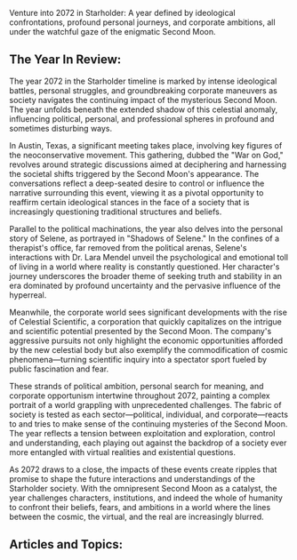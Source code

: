 Venture into 2072 in Starholder: A year defined by ideological confrontations, profound personal journeys, and corporate ambitions, all under the watchful gaze of the enigmatic Second Moon.


## The Year In Review:
The year 2072 in the Starholder timeline is marked by intense ideological battles, personal struggles, and groundbreaking corporate maneuvers as society navigates the continuing impact of the mysterious Second Moon. The year unfolds beneath the extended shadow of this celestial anomaly, influencing political, personal, and professional spheres in profound and sometimes disturbing ways.

In Austin, Texas, a significant meeting takes place, involving key figures of the neoconservative movement. This gathering, dubbed the "War on God," revolves around strategic discussions aimed at deciphering and harnessing the societal shifts triggered by the Second Moon's appearance. The conversations reflect a deep-seated desire to control or influence the narrative surrounding this event, viewing it as a pivotal opportunity to reaffirm certain ideological stances in the face of a society that is increasingly questioning traditional structures and beliefs.

Parallel to the political machinations, the year also delves into the personal story of Selene, as portrayed in "Shadows of Selene." In the confines of a therapist's office, far removed from the political arenas, Selene's interactions with Dr. Lara Mendel unveil the psychological and emotional toll of living in a world where reality is constantly questioned. Her character's journey underscores the broader theme of seeking truth and stability in an era dominated by profound uncertainty and the pervasive influence of the hyperreal.

Meanwhile, the corporate world sees significant developments with the rise of Celestial Scientific, a corporation that quickly capitalizes on the intrigue and scientific potential presented by the Second Moon. The company's aggressive pursuits not only highlight the economic opportunities afforded by the new celestial body but also exemplify the commodification of cosmic phenomena—turning scientific inquiry into a spectator sport fueled by public fascination and fear.

These strands of political ambition, personal search for meaning, and corporate opportunism intertwine throughout 2072, painting a complex portrait of a world grappling with unprecedented challenges. The fabric of society is tested as each sector—political, individual, and corporate—reacts to and tries to make sense of the continuing mysteries of the Second Moon. The year reflects a tension between exploitation and exploration, control and understanding, each playing out against the backdrop of a society ever more entangled with virtual realities and existential questions.

As 2072 draws to a close, the impacts of these events create ripples that promise to shape the future interactions and understandings of the Starholder society. With the omnipresent Second Moon as a catalyst, the year challenges characters, institutions, and indeed the whole of humanity to confront their beliefs, fears, and ambitions in a world where the lines between the cosmic, the virtual, and the real are increasingly blurred.

## Articles and Topics:

